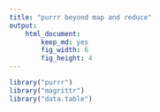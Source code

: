 ```yaml
---
title: "purrr beyond map and reduce"
output: 
    html_document:
        keep_md: yes
        fig_width: 6
        fig_height: 4
---
```


```r
library("purrr")
library("magrittr")
library("data.table")
```
